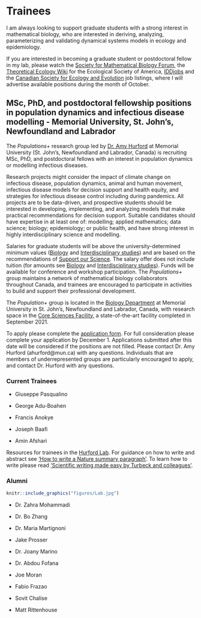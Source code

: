 # Trainees {-}

I am always looking to support graduate students with a strong interest in mathematical biology, who are interested in deriving, analyzing, parameterizing and validating dynamical systems models in ecology and epidemiology.

If you are interested in becoming a graduate student or postdoctoral fellow in my lab, please watch the [Society for Mathematical Biology Forum](https://smb.org/Member-Forum), the [Theoretical Ecology Wiki](http://esatheory.wikidot.com/start) for the Ecological Society of America, [IDDjobs](https://iddjobs.org/) and the [Canadian Society for Ecology and Evolution](https://www.csee-scee.ca/category/jobs/) job listings, where I will advertise available positions during the month of October.

## MSc, PhD, and postdoctoral fellowship positions in population dynamics and infectious disease modelling - Memorial University, St. John’s, Newfoundland and Labrador {-}

The _Populations+_ research group led by [Dr. Amy Hurford](https://ahurford.github.io/website/) at Memorial University (St. John’s, Newfoundland and Labrador, Canada) is recruiting MSc, PhD, and postdoctoral fellows with an interest in population dynamics or modelling infectious diseases.

Research projects might consider the impact of climate change on infectious disease, population dynamics, animal and human movement, infectious disease models for decision support and health equity, and strategies for infectious disease control including during pandemics. All projects are to be data-driven, and prospective students should be interested in developing, implementing, and analyzing models that make practical recommendations for decision support. Suitable candidates should have expertise in at least one of: modelling; applied mathematics; data science; biology; epidemiology; or public health, and have strong interest in highly interdisciplinary science and modelling.

Salaries for graduate students will be above the university-determined minimum values ([Biology](https://www.mun.ca/become/graduate/programs-and-courses/biology/) and [Interdisciplinary studies](https://www.mun.ca/become/graduate/programs-and-courses/interdisciplinary-phd/)) and are based on the recommendations of [Support our Science](https://www.supportourscience.ca/). The salary offer does not include tuition (for amounts see [Biology](https://www.mun.ca/become/graduate/programs-and-courses/biology/) and [Interdisciplinary studies](https://www.mun.ca/become/graduate/programs-and-courses/interdisciplinary-phd/)). Funds will be available for conference and workshop participation. The _Populations+_ group maintains a network of mathematical biology collaborators throughout Canada, and trainees are encouraged to participate in activities to build and support their professional development.

The _Population+_ group is located in the [Biology Department](https://www.mun.ca/biology/) at Memorial University in St. John’s, Newfoundland and Labrador, Canada, with research space in the [Core Sciences Facility](https://www.mun.ca/csf/), a state-of-the-art facility completed in September 2021.

To apply please complete the [application form](https://forms.gle/m8SyNnzxuaxksPR16). For full consideration please complete your application by December 1. Applications submitted after this date will be considered if the positions are not filled. Please contact Dr. Amy Hurford (ahurford@mun.ca) with any questions. Individuals that are members of underrepresented groups are particularly encouraged to apply, and contact Dr. Hurford with any questions.



### Current Trainees {.unnumbered .unlisted}

- Giuseppe Pasqualino

- George Adu-Boahen

- Francis Anokye

- Joseph Baafi

- Amin Afshari

Resources for trainees in the [Hurford Lab](https://ahurford.gitlab.io/resources-for-grad-students/index.html). For guidance on how to write and abstract see ['How to write a Nature summary paragraph'](nature-summary-paragraph.pdf). To learn how to write please read ['Scientific writing made easy by Turbeck and colleagues'](https://esajournals.onlinelibrary.wiley.com/doi/full/10.1002/bes2.1258).


### Alumni {- .unlisted}

```r
knitr::include_graphics("figures/Lab.jpg")
```

- Dr. Zahra Mohammadi

- Dr. Bo Zhang

- Dr. Maria Martignoni

- Jake Prosser

- Dr. Joany Marino

- Dr. Abdou Fofana

- Joe Moran

- Fabio Frazao

- Sovit Chalise

- Matt Rittenhouse
